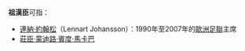 '''祖漢臣'''可指：

*[[連納·約翰松|連納·約翰松]]（Lennart Johansson）：1990年至2007年的[[歐洲足聯|歐洲足聯]]主席
*[[莊臣·蒙迪路·賓度·馬卡巴|莊臣·蒙迪路·賓度·馬卡巴]]

{{消歧义|J|Cat=三字人名消歧义}}